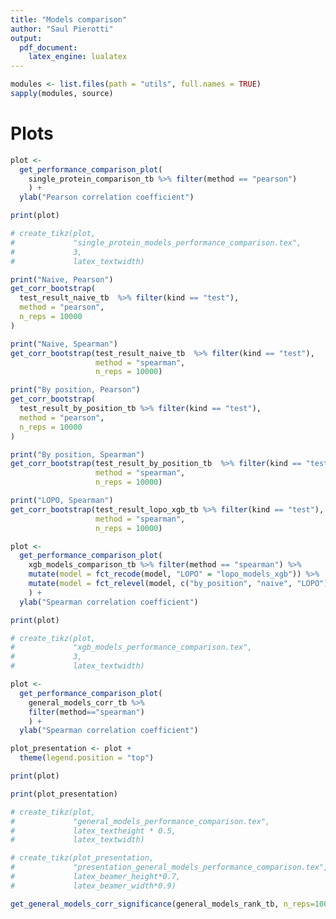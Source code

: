 ```yaml
---
title: "Models comparison"
author: "Saul Pierotti"
output: 
  pdf_document:
    latex_engine: lualatex
---
```


```r
modules <- list.files(path = "utils", full.names = TRUE)
sapply(modules, source)
```

# Plots

```r
plot <-
  get_performance_comparison_plot(
    single_protein_comparison_tb %>% filter(method == "pearson")
    ) +
  ylab("Pearson correlation coefficient")

print(plot)

# create_tikz(plot,
#             "single_protein_models_performance_comparison.tex",
#             3,
#             latex_textwidth)
```

```r
print("Naive, Pearson")
get_corr_bootstrap(
  test_result_naive_tb  %>% filter(kind == "test"),
  method = "pearson",
  n_reps = 10000
)
```

```r
print("Naive, Spearman")
get_corr_bootstrap(test_result_naive_tb  %>% filter(kind == "test"),
                   method = "spearman",
                   n_reps = 10000)
```

```r
print("By position, Pearson")
get_corr_bootstrap(
  test_result_by_position_tb %>% filter(kind == "test"),
  method = "pearson",
  n_reps = 10000
)
```

```r
print("By position, Spearman")
get_corr_bootstrap(test_result_by_position_tb  %>% filter(kind == "test"),
                   method = "spearman",
                   n_reps = 10000)
```

```r
print("LOPO, Spearman")
get_corr_bootstrap(test_result_lopo_xgb_tb %>% filter(kind == "test"),
                   method = "spearman",
                   n_reps = 10000)
```

```r
plot <-
  get_performance_comparison_plot(
    xgb_models_comparison_tb %>% filter(method == "spearman") %>%
    mutate(model = fct_recode(model, "LOPO" = "lopo_models_xgb")) %>%
    mutate(model = fct_relevel(model, c("by_position", "naive", "LOPO")))
    ) +
  ylab("Spearman correlation coefficient")

print(plot)

# create_tikz(plot,
#             "xgb_models_performance_comparison.tex",
#             3,
#             latex_textwidth)
```

```r
plot <-
  get_performance_comparison_plot(
    general_models_corr_tb %>%
    filter(method=="spearman")
    ) +
  ylab("Spearman correlation coefficient")

plot_presentation <- plot +
  theme(legend.position = "top")

print(plot)

print(plot_presentation)

# create_tikz(plot,
#             "general_models_performance_comparison.tex",
#             latex_textheight * 0.5,
#             latex_textwidth)

# create_tikz(plot_presentation,
#             "presentation_general_models_performance_comparison.tex",
#             latex_beamer_height*0.7,
#             latex_beamer_width*0.9)
```


```r
get_general_models_corr_significance(general_models_rank_tb, n_reps=10000)
```

